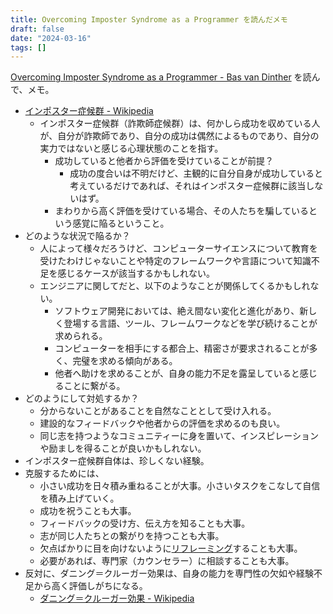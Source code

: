 ```yaml
---
title: Overcoming Imposter Syndrome as a Programmer を読んだメモ
draft: false
date: "2024-03-16"
tags: []
---
```


[Overcoming Imposter Syndrome as a Programmer - Bas van Dinther](https://baspa.dev/articles/imposter-syndrome) を読んで、メモ。

- [インポスター症候群 - Wikipedia](https://ja.wikipedia.org/wiki/%E3%82%A4%E3%83%B3%E3%83%9D%E3%82%B9%E3%82%BF%E3%83%BC%E7%97%87%E5%80%99%E7%BE%A4)
  - インポスター症候群（詐欺師症候群）は、何かしら成功を収めている人が、自分が詐欺師であり、自分の成功は偶然によるものであり、自分の実力ではないと感じる心理状態のことを指す。
    - 成功していると他者から評価を受けていることが前提？
      - 成功の度合いは不明だけど、主観的に自分自身が成功していると考えているだけであれば、それはインポスター症候群に該当しないはず。
    - まわりから高く評価を受けている場合、その人たちを騙しているという感覚に陥るということ。
- どのような状況で陥るか？
  - 人によって様々だろうけど、コンピューターサイエンスについて教育を受けたわけじゃないことや特定のフレームワークや言語について知識不足を感じるケースが該当するかもしれない。
  - エンジニアに関してだと、以下のようなことが関係してくるかもしれない。
    - ソフトウェア開発においては、絶え間ない変化と進化があり、新しく登場する言語、ツール、フレームワークなどを学び続けることが求められる。
    - コンピューターを相手にする都合上、精密さが要求されることが多く、完璧を求める傾向がある。
    - 他者へ助けを求めることが、自身の能力不足を露呈していると感じることに繋がる。
- どのようにして対処するか？
  - 分からないことがあることを自然なこととして受け入れる。
  - 建設的なフィードバックや他者からの評価を求めるのも良い。
  - 同じ志を持つようなコミュニティーに身を置いて、インスピレーションや励ましを得ることが良いかもしれない。
- インポスター症候群自体は、珍しくない経験。
- 克服するためには、
  - 小さい成功を日々積み重ねることが大事。小さいタスクをこなして自信を積み上げていく。
  - 成功を祝うことも大事。
  - フィードバックの受け方、伝え方を知ることも大事。
  - 志が同じ人たちとの繋がりを持つことも大事。
  - 欠点ばかりに目を向けないように[リフレーミング](https://ja.wikipedia.org/wiki/%E3%83%AA%E3%83%95%E3%83%AC%E3%83%BC%E3%83%9F%E3%83%B3%E3%82%B0)することも大事。
  - 必要があれば、専門家（カウンセラー）に相談することも大事。
- 反対に、ダニング＝クルーガー効果は、自身の能力を専門性の欠如や経験不足から高く評価しがちになる。
  - [ダニング＝クルーガー効果 - Wikipedia](https://ja.wikipedia.org/wiki/%E3%83%80%E3%83%8B%E3%83%B3%E3%82%B0%EF%BC%9D%E3%82%AF%E3%83%AB%E3%83%BC%E3%82%AC%E3%83%BC%E5%8A%B9%E6%9E%9C)
